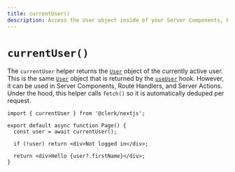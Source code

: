 ```yaml
---
title: currentUser()
description: Access the User object inside of your Server Components, Route Handlers, and Server Actions.
---
```


# `currentUser()`

The `currentUser` helper returns the [`User`][user-object] object of the currently active user. This is the same [`User`][user-object] object that is returned by the [`useUser`](/docs/references/react/use-user) hook. However, it can be used in Server Components, Route Handlers, and Server Actions. Under the hood, this helper calls `fetch()` so it is automatically deduped per request.

```tsx filename="app/page.[jsx/tsx]"
import { currentUser } from '@clerk/nextjs';

export default async function Page() {
  const user = await currentUser();

  if (!user) return <div>Not logged in</div>;

  return <div>Hello {user?.firstName}</div>;
}
```

[user-object]: /docs/references/javascript/user/user